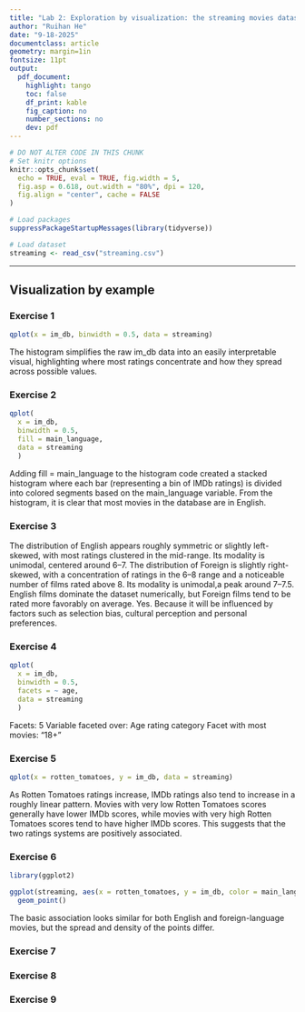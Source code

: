 ```yaml
---
title: "Lab 2: Exploration by visualization: the streaming movies dataset"
author: "Ruihan He"
date: "9-18-2025"
documentclass: article
geometry: margin=1in
fontsize: 11pt
output:
  pdf_document:
    highlight: tango
    toc: false
    df_print: kable
    fig_caption: no
    number_sections: no
    dev: pdf
---
```


```r
# DO NOT ALTER CODE IN THIS CHUNK
# Set knitr options
knitr::opts_chunk$set(
  echo = TRUE, eval = TRUE, fig.width = 5,
  fig.asp = 0.618, out.width = "80%", dpi = 120,
  fig.align = "center", cache = FALSE
)

# Load packages
suppressPackageStartupMessages(library(tidyverse))

# Load dataset
streaming <- read_csv("streaming.csv")
```

* * *

## Visualization by example

### Exercise 1

```r
qplot(x = im_db, binwidth = 0.5, data = streaming)
```
The histogram simplifies the raw im_db data into an easily interpretable visual, highlighting where most ratings concentrate and how they spread across possible values.


### Exercise 2

```r
qplot(
  x = im_db, 
  binwidth = 0.5, 
  fill = main_language,
  data = streaming
  )
```
Adding fill = main_language to the histogram code created a stacked histogram where each bar (representing a bin of IMDb ratings) is divided into colored segments based on the main_language variable. 
From the histogram, it is clear that most movies in the database are in English.


### Exercise 3
The distribution of English appears roughly symmetric or slightly left-skewed, with most ratings clustered in the mid-range. Its modality is unimodal, centered around 6–7.
The distribution of Foreign is slightly right-skewed, with a concentration of ratings in the 6–8 range and a noticeable number of films rated above 8. Its modality is unimodal,a peak around 7–7.5.
English films dominate the dataset numerically, but Foreign films tend to be rated more favorably on average.
Yes. Because it will be influenced by factors such as selection bias, cultural perception and personal preferences.


### Exercise 4
```r
qplot(
  x = im_db, 
  binwidth = 0.5, 
  facets = ~ age,
  data = streaming
  )
```

Facets: 5
Variable faceted over: Age rating category
Facet with most movies: “18+”


### Exercise 5
```r
qplot(x = rotten_tomatoes, y = im_db, data = streaming)
```
As Rotten Tomatoes ratings increase, IMDb ratings also tend to increase in a roughly linear pattern. Movies with very low Rotten Tomatoes scores generally have lower IMDb scores, while movies with very high Rotten Tomatoes scores tend to have higher IMDb scores. This suggests that the two ratings systems are positively associated.


### Exercise 6
```r
library(ggplot2)

ggplot(streaming, aes(x = rotten_tomatoes, y = im_db, color = main_language)) +
  geom_point()
```
The basic association looks similar for both English and foreign-language movies, but the spread and density of the points differ.


### Exercise 7





### Exercise 8

  


### Exercise 9



